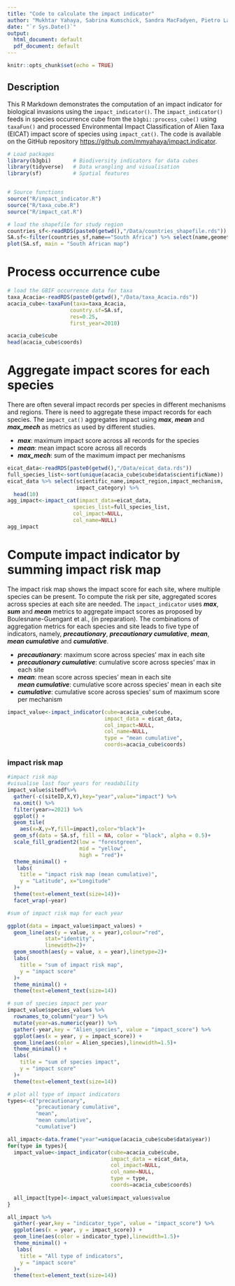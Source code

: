 ```yaml
---
title: "Code to calculate the impact indicator"
author: "Mukhtar Yahaya, Sabrina Kumschick, Sandra MacFadyen, Pietro Landi"
date: "`r Sys.Date()`"
output:
  html_document: default
  pdf_document: default
---
```


```r
knitr::opts_chunk$set(echo = TRUE)
```

## Description

This R Markdown demonstrates the computation of an impact indicator for biological invasions using the `impact_indicator()`. The `impact_indicator()` feeds in species occurrence cube from the `b3gbi::process_cube()` using `taxaFun()` and processed 
Environmental Impact Classification of Alien Taxa (EICAT) impact score of species
using `impact_cat()`. The code is available on the GitHub repository <https://github.com/mmyahaya/impact.indicator>.

```r
# Load packages
library(b3gbi)       # Biodiversity indicators for data cubes
library(tidyverse)   # Data wrangling and visualisation
library(sf)          # Spatial features


# Source functions
source("R/impact_indicator.R")
source("R/taxa_cube.R")
source("R/impact_cat.R")

```

```r
# load the shapefile for study region
countries_sf<-readRDS(paste0(getwd(),"/Data/countries_shapefile.rds"))
SA.sf<-filter(countries_sf,name=="South Africa") %>% select(name,geometry)
plot(SA.sf, main = "South African map")
```

# Process occurrence cube
```r
# load the GBIF occurrence data for taxa
taxa_Acacia<-readRDS(paste0(getwd(),"/Data/taxa_Acacia.rds"))
acacia_cube<-taxaFun(taxa=taxa_Acacia,
                    country.sf=SA.sf,
                    res=0.25,
                    first_year=2010)

acacia_cube$cube
head(acacia_cube$coords)
```
# Aggregate impact scores for each species

There are often several impact records per species in different mechanisms and regions. There is need to aggregate these impact records for each species. The 
`impact_cat()` aggregates impact using ***max***, ***mean*** and  ***max_mech*** as metrics as used by different studies. 

- ***max***: maximum impact score across all records for the species\
- ***mean***: mean impact score across all records\
- ***max_mech***: sum of the maximum impact per mechanisms

```r
eicat_data<-readRDS(paste0(getwd(),"/Data/eicat_data.rds"))
full_species_list<-sort(unique(acacia_cube$cube$data$scientificName))
eicat_data %>% select(scientific_name,impact_region,impact_mechanism,
                      impact_category) %>% 
  head(10)
agg_impact<-impact_cat(impact_data=eicat_data,
                     species_list=full_species_list,
                     col_impact=NULL,
                     col_name=NULL)
agg_impact
```
# Compute impact indicator by summing impact risk map


The impact risk map shows the impact score for each site, where multiple species can be present. To compute the risk per site, aggregated scores across species at each site are needed. The 
`impact_indicator` uses ***max***, ***sum*** and ***mean*** metrics to aggregate
impact scores as proposed by Boulesnane-Guengant et al., (in preparation). The combinations of aggregation metrics for each species and site leads to five type of
indicators, namely, ***precautionary***, ***precautionary cumulative***, ***mean***, ***mean cumulative*** and ***cumulative***.\


- ***precautionary***: maximum score across species' max in each site\
- ***precautionary cumulative***: cumulative score across species' max in each site\
- ***mean***: mean score across species' mean in each site\
***mean cumulative***: cumulative score across species' mean in each site\
- ***cumulative***: cumulative score across species' sum of maximum score per mechanism\
```r
impact_value<-impact_indicator(cube=acacia_cube$cube,
                               impact_data = eicat_data,
                               col_impact=NULL,
                               col_name=NULL,
                               type = "mean cumulative",
                               coords=acacia_cube$coords)
```
### impact risk map
```r
#impact risk map
#visualise last four years for readability
impact_value$sitedf%>% 
  gather(-c(siteID,X,Y),key="year",value="impact") %>% 
  na.omit() %>% 
  filter(year>=2021) %>% 
  ggplot() +
  geom_tile(
    aes(x=X,y=Y,fill=impact),color="black")+
  geom_sf(data = SA.sf, fill = NA, color = "black", alpha = 0.5)+
  scale_fill_gradient2(low = "forestgreen",
                       mid = "yellow",
                       high = "red")+
  theme_minimal() +
   labs(
    title = "impact risk map (mean cumulative)",
    y = "Latitude", x="Longitude"
  )+
  theme(text=element_text(size=14))+
  facet_wrap(~year)
```

```r
#sum of impact risk map for each year

ggplot(data = impact_value$impact_values) +
  geom_line(aes(y = value, x = year),colour="red",
            stat="identity",
            linewidth=2)+
  geom_smooth(aes(y = value, x = year),linetype=2)+
  labs(
    title = "sum of impact risk map",
    y = "impact score"
  )+
  theme_minimal() +
  theme(text=element_text(size=14))
```

```r
# sum of species impact per year
impact_value$species_values %>%
  rownames_to_column("year") %>%
  mutate(year=as.numeric(year)) %>%
  gather(-year,key = "Alien_species", value = "impact_score") %>%
  ggplot(aes(x = year, y = impact_score)) +
  geom_line(aes(color = Alien_species),linewidth=1.5)+
  theme_minimal() +
  labs(
    title = "sum of species impact",
    y = "impact score"
  )+
  theme(text=element_text(size=14))

```

```r
# plot all type of impact indicators
types<-c("precautionary",
         "precautionary cumulative",
         "mean",
         "mean cumulative",
         "cumulative")

all_impact<-data.frame("year"=unique(acacia_cube$cube$data$year))
for(type in types){
  impact_value<-impact_indicator(cube=acacia_cube$cube,
                                 impact_data = eicat_data,
                                 col_impact=NULL,
                                 col_name=NULL,
                                 type = type,
                                 coords=acacia_cube$coords)
  
  all_impact[type]<-impact_value$impact_values$value
}

all_impact %>%
  gather(-year,key = "indicator_type", value = "impact_score") %>% 
  ggplot(aes(x = year, y = impact_score)) +
  geom_line(aes(color = indicator_type),linewidth=1.5)+
  theme_minimal() +
   labs(
    title = "All type of indicators",
    y = "impact score"
  )+
  theme(text=element_text(size=14))
```
